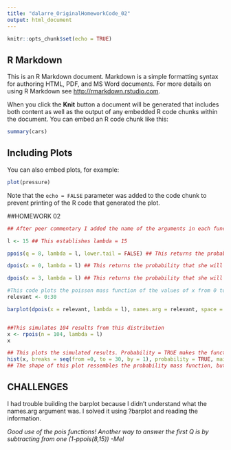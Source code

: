 ```yaml
---
title: "dalarre_OriginalHomeworkCode_02"
output: html_document
---
```


```r
knitr::opts_chunk$set(echo = TRUE)
```

## R Markdown

This is an R Markdown document. Markdown is a simple formatting syntax for authoring HTML, PDF, and MS Word documents. For more details on using R Markdown see <http://rmarkdown.rstudio.com>.

When you click the **Knit** button a document will be generated that includes both content as well as the output of any embedded R code chunks within the document. You can embed an R code chunk like this:

```r
summary(cars)
```

## Including Plots

You can also embed plots, for example:

```r
plot(pressure)
```

Note that the `echo = FALSE` parameter was added to the code chunk to prevent printing of the R code that generated the plot.


##HOMEWORK 02

```r
## After peer commentary I added the name of the arguments in each function to remember what the code does if I ever go back to it.

l <- 15 ## This establishes lambda = 15

ppois(q = 8, lambda = l, lower.tail = FALSE) ## This returns the probability that she will hear more than 8 calls during any given session. The lower.tail = FALSE argument makes the function give you the probability of x being greater than 8 instead of lower than 8 which is the default for ppois.

dpois(x = 0, lambda = l) ## This returns the probability that she will hear no calls in a session

dpois(x = 3, lambda = l) ## This returns the probability that she will hear exactly 3 calls in a session

#This code plots the poisson mass function of the values of x from 0 to 30. After peer commentary I realized that I don't need to create a variable to define the values of the barplot, I can do it directly.
relevant <- 0:30

barplot(dpois(x = relevant, lambda = l), names.arg = relevant, space = 0, xlab = "Number of calls", ylab = "Pr(X = Number of calls)", main = "Probability Mass Function")


##This simulates 104 results from this distribution 
x <- rpois(n = 104, lambda = l)
x

## This plots the simulated results. Probability = TRUE makes the function represent the probabilities instead of the frequencies.
hist(x, breaks = seq(from =0, to = 30, by = 1), probability = TRUE, main = "Plot of 104 simulated results", xlab = "Number of calls", ylab = "Pr(X = Number of calls)", xlim = c(0,30))
## The shape of this plot ressembles the probability mass function, but it doesn`t match perfectly.

```

## CHALLENGES
I had trouble building the barplot because I didn't understand what the names.arg argument was. I solved it using ?barplot and reading the information.

*Good use of the pois functions! Another way to answer the first Q is by subtracting from one (1-ppois(8,15)) -Mel*